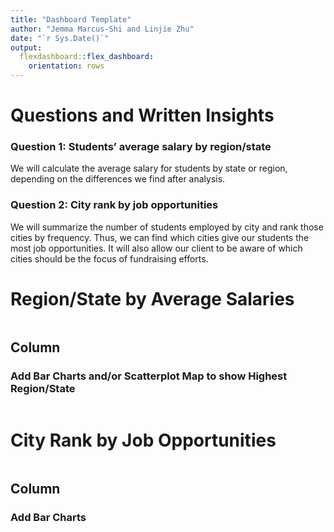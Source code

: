 ```yaml
---
title: "Dashboard Template"
author: "Jemma Marcus-Shi and Linjie Zhu"
date: "`r Sys.Date()`"
output:
  flexdashboard::flex_dashboard:
    orientation: rows
---
```


# Questions and Written Insights 

### Question 1: Students' average salary by region/state

We will calculate the average salary for students by state or region, depending on the differences we find after analysis.

### Question 2: City rank by job opportunities

We will summarize the number of students employed by city and rank those cities by frequency. Thus, we can find which cities give our students the most job opportunities. It will also allow our client to be aware of which cities should be the focus of fundraising efforts. 

# Region/State by Average Salaries {data-orientation="columns"}

```r

```

## Column {data-width="400"}

### Add Bar Charts and/or Scatterplot Map to show Highest Region/State

```r

```


# City Rank by Job Opportunities {data-orientation="columns"}

```r

```

## Column {data-width="400"}

### Add Bar Charts

```r

```



